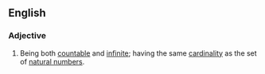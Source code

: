 ==English==

===Adjective===
{{en-adj|pos=[[countably]] [[infinite]]|-}}

# {{mathematics|of a set}} Being both [[countable]] and [[infinite]]; having the same [[cardinality]] as the set of [[natural number]]s.